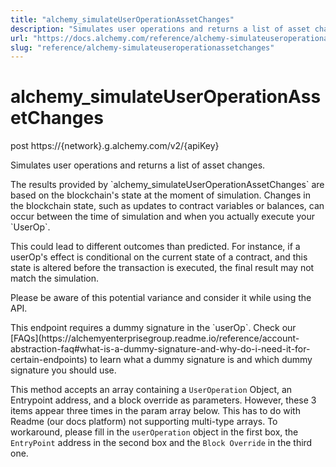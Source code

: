 ```yaml
---
title: "alchemy_simulateUserOperationAssetChanges"
description: "Simulates user operations and returns a list of asset changes."
url: "https://docs.alchemy.com/reference/alchemy-simulateuseroperationassetchanges"
slug: "reference/alchemy-simulateuseroperationassetchanges"
---
```


# alchemy\_simulateUserOperationAssetChanges

post https\://\{network}.g.alchemy.com/v2/\{apiKey}

Simulates user operations and returns a list of asset changes.

<Info>
  The results provided by `alchemy_simulateUserOperationAssetChanges` are based on the blockchain's state at the moment of simulation. Changes in the blockchain state, such as updates to contract variables or balances, can occur between the time of simulation and when you actually execute your `UserOp`.

  This could lead to different outcomes than predicted. For instance, if a userOp's effect is conditional on the current state of a contract, and this state is altered before the transaction is executed, the final result may not match the simulation.

  Please be aware of this potential variance and consider it while using the API.
</Info>

<Warning>
  This endpoint requires a dummy signature in the `userOp`. Check our [FAQs](https://alchemyenterprisegroup.readme.io/reference/account-abstraction-faq#what-is-a-dummy-signature-and-why-do-i-need-it-for-certain-endpoints) to learn what a dummy signature is and which dummy signature you should use.
</Warning>

This method accepts an array containing a `UserOperation` Object, an Entrypoint address, and a block override as parameters. However, these 3 items appear three times in the param array below. This has to do with Readme (our docs platform) not supporting multi-type arrays. To workaround, please fill in the `userOperation` object in the first box, the `EntryPoint` address in the second box and the `Block Override` in the third one.

